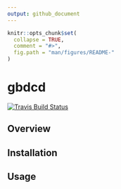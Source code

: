 ```yaml
---
output: github_document
---
```


```r
knitr::opts_chunk$set(
  collapse = TRUE,
  comment = "#>",
  fig.path = "man/figures/README-"
)
```

# gbdcd

[![Travis Build Status](https://travis-ci.org/leandromineti/gbdcd.svg?branch=master)](https://travis-ci.org/leandromineti/gbdcd)

## Overview

## Installation

## Usage

